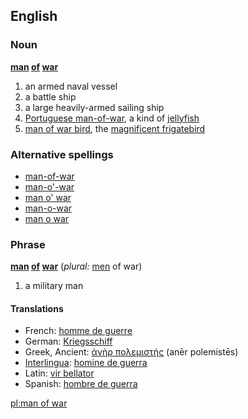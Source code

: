 ==English==

===Noun===
'''[[man]] [[of]] [[war]]'''

# an armed naval vessel
# a battle ship
# a large heavily-armed sailing ship
# [[Portuguese man-of-war]], a kind of [[jellyfish]]
# [[man of war bird]], the [[w:Magnificent Frigatebird|magnificent frigatebird]]

===Alternative spellings===
*[[man-of-war]]
*[[man-o'-war]]
*[[man o' war]]
*[[man-o-war]]
*[[man o war]]

===Phrase===
'''[[man]] [[of]] [[war]]''' (''plural:'' [[men]] of war)

# a military man

====Translations====
*French: [[homme de guerre]]
*German: [[Kriegsschiff]] {{n}}
*Greek, Ancient: [[ἀνὴρ πολεμιστής]] (anēr polemistēs) {{m}}
*[[Interlingua]]: [[homine de guerra]]
*Latin: [[vir bellator]] {{m}}
*Spanish: [[hombre de guerra]]

[[pl:man of war]]